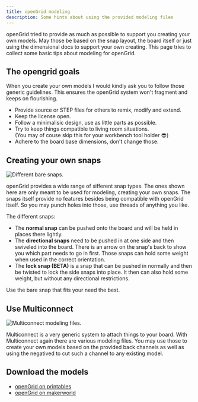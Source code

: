 ```yaml
---
title: openGrid modeling
description: Some hints about using the provided modeling files
---
```


openGrid tried to provide as much as possible to support you creating your own models. May those
be based on the snap layout, the board itself or just using the dimensional docs to support your
own creating. This page tries to collect some basic tips about modeling for openGrid.

## The opengrid goals

When you create your own models I would kindly ask you to follow those generic guidelines. This ensures
the openGrid system won't fragment and keeps on flourishing.

* Provide source or STEP files for others to remix, modify and extend.
* Keep the license open.
* Follow a minimalisic design, use as little parts as possible.
* Try to keep things compatible to living room situations.  
  (You may of couse skip this for your workbench tool holder 😎)
* Adhere to the board base dimensions, don't change those.

## Creating your own snaps

<Image src={opengridBaseSnapsImage} alt="Different bare snaps." />

openGrid provides a wide range of sifferent snap types. The ones shown here are only meant to be
used for modeling, creating your own snaps. The snaps itself provide no features besides being
compatible with openGrid itself. So you may punch holes into those, use threads of anything you like.

The different snaps:
* The **normal snap** can be pushed onto the board and will be held in places there lightly.
* The **directional snaps** need to be pushed in at one side and then swiveled into the board. There is
  an arrow on the snap's back to show you which part needs to go in first. Those snaps can hold some weight
  when used in the correct orientation.
* The **lock snap (BETA)** is a snap that can be pushed in normally and then be twisted to lock the side
  snaps into place. It then can also hold some weight, but without any directional restrictions.
  
Use the bare snap that fits your need the best.

## Use Multiconnect

<Image src={multiconnectModelingImage} alt="Multiconnect modeling files." />

Multiconnect is a very generic system to attach things to your board. With Multiconnect again there are
various modeling files. You may use those to create your own models based on the provided back channels
as well as using the negatived to cut such a channel to any existing model.

## Download the models

* [openGrid on printables](https://www.printables.com/model/1214361-opengrid-walldesk-mounting-framework-and-ecosystem)
* [openGrid on makerworld](https://makerworld.com/en/models/1179191-opengrid-wall-desk-mounting-framework-ecosystem)
